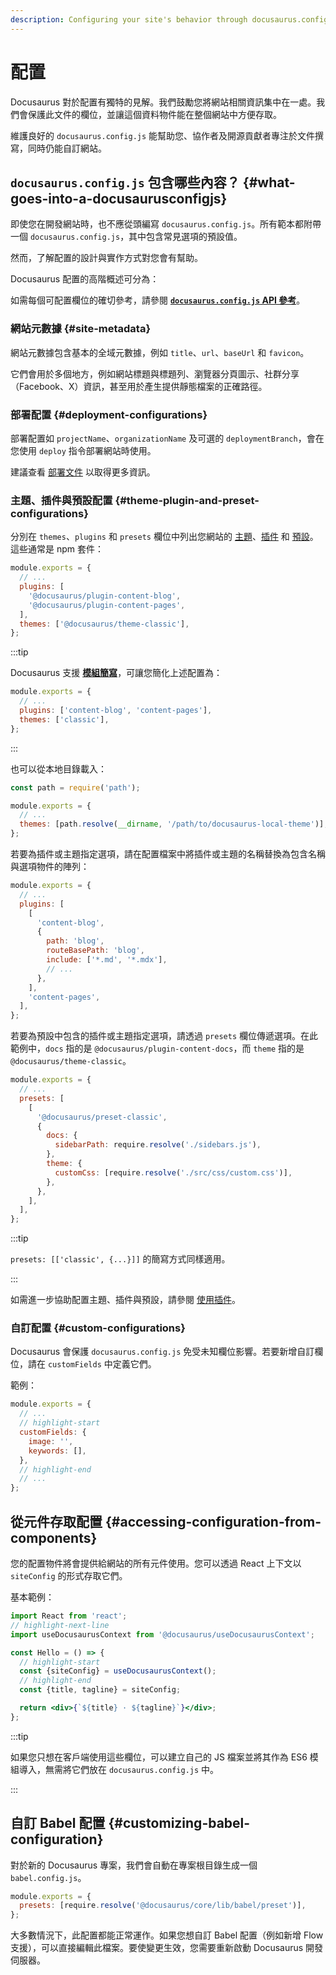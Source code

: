 ```yaml
---
description: Configuring your site's behavior through docusaurus.config.js and more.
---
```


# 配置


Docusaurus 對於配置有獨特的見解。我們鼓勵您將網站相關資訊集中在一處。我們會保護此文件的欄位，並讓這個資料物件能在整個網站中方便存取。

維護良好的 `docusaurus.config.js` 能幫助您、協作者及開源貢獻者專注於文件撰寫，同時仍能自訂網站。

## `docusaurus.config.js` 包含哪些內容？ {#what-goes-into-a-docusaurusconfigjs}

即使您在開發網站時，也不應從頭編寫 `docusaurus.config.js`。所有範本都附帶一個 `docusaurus.config.js`，其中包含常見選項的預設值。

然而，了解配置的設計與實作方式對您會有幫助。

Docusaurus 配置的高階概述可分為：

<TOCInline toc={toc} minHeadingLevel={3} maxHeadingLevel={3} />

如需每個可配置欄位的確切參考，請參閱 [**`docusaurus.config.js` API 參考**](api/docusaurus.config.js.mdx)。

### 網站元數據 {#site-metadata}

網站元數據包含基本的全域元數據，例如 `title`、`url`、`baseUrl` 和 `favicon`。

它們會用於多個地方，例如網站標題與標題列、瀏覽器分頁圖示、社群分享（Facebook、X）資訊，甚至用於產生提供靜態檔案的正確路徑。

### 部署配置 {#deployment-configurations}

部署配置如 `projectName`、`organizationName` 及可選的 `deploymentBranch`，會在您使用 `deploy` 指令部署網站時使用。

建議查看 [部署文件](deployment.mdx) 以取得更多資訊。

### 主題、插件與預設配置 {#theme-plugin-and-preset-configurations}

分別在 `themes`、`plugins` 和 `presets` 欄位中列出您網站的 [主題](./using-plugins.mdx#using-themes)、[插件](./using-plugins.mdx) 和 [預設](./using-plugins.mdx#using-presets)。這些通常是 npm 套件：

```js title="docusaurus.config.js"
module.exports = {
  // ...
  plugins: [
    '@docusaurus/plugin-content-blog',
    '@docusaurus/plugin-content-pages',
  ],
  themes: ['@docusaurus/theme-classic'],
};
```

:::tip

Docusaurus 支援 [**模組簡寫**](./using-plugins.mdx#module-shorthands)，可讓您簡化上述配置為：

```js title="docusaurus.config.js"
module.exports = {
  // ...
  plugins: ['content-blog', 'content-pages'],
  themes: ['classic'],
};
```

:::

也可以從本地目錄載入：

```js title="docusaurus.config.js"
const path = require('path');

module.exports = {
  // ...
  themes: [path.resolve(__dirname, '/path/to/docusaurus-local-theme')],
};
```

若要為插件或主題指定選項，請在配置檔案中將插件或主題的名稱替換為包含名稱與選項物件的陣列：

```js title="docusaurus.config.js"
module.exports = {
  // ...
  plugins: [
    [
      'content-blog',
      {
        path: 'blog',
        routeBasePath: 'blog',
        include: ['*.md', '*.mdx'],
        // ...
      },
    ],
    'content-pages',
  ],
};
```

若要為預設中包含的插件或主題指定選項，請透過 `presets` 欄位傳遞選項。在此範例中，`docs` 指的是 `@docusaurus/plugin-content-docs`，而 `theme` 指的是 `@docusaurus/theme-classic`。

```js title="docusaurus.config.js"
module.exports = {
  // ...
  presets: [
    [
      '@docusaurus/preset-classic',
      {
        docs: {
          sidebarPath: require.resolve('./sidebars.js'),
        },
        theme: {
          customCss: [require.resolve('./src/css/custom.css')],
        },
      },
    ],
  ],
};
```

:::tip

`presets: [['classic', {...}]]` 的簡寫方式同樣適用。

:::

如需進一步協助配置主題、插件與預設，請參閱 [使用插件](./using-plugins.mdx)。

### 自訂配置 {#custom-configurations}

Docusaurus 會保護 `docusaurus.config.js` 免受未知欄位影響。若要新增自訂欄位，請在 `customFields` 中定義它們。

範例：

```js title="docusaurus.config.js"
module.exports = {
  // ...
  // highlight-start
  customFields: {
    image: '',
    keywords: [],
  },
  // highlight-end
  // ...
};
```

## 從元件存取配置 {#accessing-configuration-from-components}

您的配置物件將會提供給網站的所有元件使用。您可以透過 React 上下文以 `siteConfig` 的形式存取它們。

基本範例：

```jsx
import React from 'react';
// highlight-next-line
import useDocusaurusContext from '@docusaurus/useDocusaurusContext';

const Hello = () => {
  // highlight-start
  const {siteConfig} = useDocusaurusContext();
  // highlight-end
  const {title, tagline} = siteConfig;

  return <div>{`${title} · ${tagline}`}</div>;
};
```

:::tip

如果您只想在客戶端使用這些欄位，可以建立自己的 JS 檔案並將其作為 ES6 模組導入，無需將它們放在 `docusaurus.config.js` 中。

:::

## 自訂 Babel 配置 {#customizing-babel-configuration}

對於新的 Docusaurus 專案，我們會自動在專案根目錄生成一個 `babel.config.js`。

```js title="babel.config.js"
module.exports = {
  presets: [require.resolve('@docusaurus/core/lib/babel/preset')],
};
```

大多數情況下，此配置都能正常運作。如果您想自訂 Babel 配置（例如新增 Flow 支援），可以直接編輯此檔案。要使變更生效，您需要重新啟動 Docusaurus 開發伺服器。